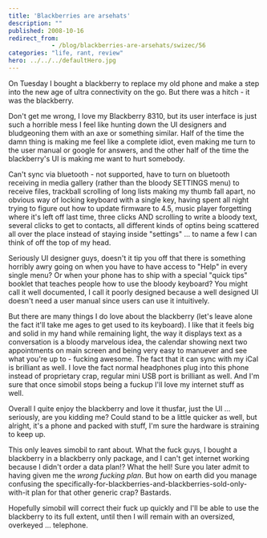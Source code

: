 ```yaml
---
title: 'Blackberries are arsehats'
description: ""
published: 2008-10-16
redirect_from: 
            - /blog/blackberries-are-arsehats/swizec/56
categories: "life, rant, review"
hero: ../../../defaultHero.jpg
---
```

On Tuesday I bought a blackberry to replace my old phone and make a step into the new age of ultra connectivity on the go. But there was a hitch - it was the blackberry.

Don&#x27;t get me wrong, I love my Blackberry 8310, but its user interface is just such a horrible mess I feel like hunting down the UI designers and bludgeoning them with an axe or something similar. Half of the time the damn thing is making me feel like a complete idiot, even making me turn to the user manual or google for answers, and the other half of the time the blackberry&#x27;s UI is making me want to hurt somebody.

Can&#x27;t sync via bluetooth - not supported, have to turn on bluetooth receiving in media gallery (rather than the bloody SETTINGS menu) to receive files, trackball scrolling of long lists making my thumb fall apart, no obvious way of locking keyboard with a single key, having spent all night trying to figure out how to update firmware to 4.5, music player forgetting where it&#x27;s left off last time, three clicks AND scrolling to write a bloody text, several clicks to get to contacts, all different kinds of optins being scattered all over the place instead of staying inside &quot;settings&quot; ... to name a few I can think of off the top of my head.

Seriously UI designer guys, doesn&#x27;t it tip you off that there is something horribly awry going on when you have to have access to &quot;Help&quot; in every single menu? Or when your phone has to ship with a special &quot;quick tips&quot; booklet that teaches people how to use the bloody keyboard? You might call it well documented, I call it poorly designed because a well designed UI doesn&#x27;t need a user manual since users can use it intuitively.

But there are many things I do love about the blackberry (let&#x27;s leave alone the fact it&#x27;ll take me ages to get used to its keyboard). I like that it feels big and solid in my hand while remaining light, the way it displays text as a conversation is a bloody marvelous idea, the calendar showing next two appointments on main screen and being very easy to manuever and see what you&#x27;re up to - fucking awesome. The fact that it can sync with my iCal is brilliant as well. I love the fact normal headphones plug into this phone instead of proprietary crap, regular mini USB port is brilliant as well. And I&#x27;m sure that once simobil stops being a fuckup I&#x27;ll love my internet stuff as well.

Overall I quite enjoy the blackberry and love it thusfar, just the UI ... seriously, are you kidding me? Could stand to be a little quicker as well, but alright, it&#x27;s a phone and packed with stuff, I&#x27;m sure the hardware is straining to keep up.

This only leaves simobil to rant about. What the fuck guys, I bought a blackberry in a blackberry only package, and I can&#x27;t get internet working because I didn&#x27;t order a data plan!? What the hell! Sure you later admit to having given me the _wrong fucking plan_. But how on earth did you manage confusing the specifically-for-blackberries-and-blackberries-sold-only-with-it plan for that other generic crap? Bastards.

Hopefully simobil will correct their fuck up quickly and I&#x27;ll be able to use the blackberry to its full extent, until then I will remain with an oversized, overkeyed ... telephone.